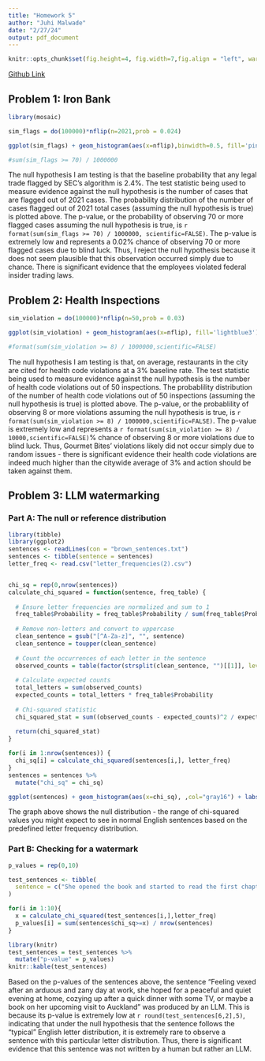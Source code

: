 ```yaml
---
title: "Homework 5"
author: "Juhi Malwade"
date: "2/27/24"
output: pdf_document
---
```


```r
knitr::opts_chunk$set(fig.height=4, fig.width=7,fig.align = "left", warning=FALSE, tidy=TRUE, tidy.opts=list(width.cutoff=60))
```

[Github Link](https://github.com/juhimalwade/SDS315.git)

## Problem 1: Iron Bank

```r
library(mosaic)

sim_flags = do(100000)*nflip(n=2021,prob = 0.024)

ggplot(sim_flags) + geom_histogram(aes(x=nflip),binwidth=0.5, fill='pink3') + labs(title="Distribution of Flagged Employees",x="Number of flagged employees",y="Count")

#sum(sim_flags >= 70) / 1000000

```

The null hypothesis I am testing is that the baseline probability that any legal trade flagged by SEC's algorithm is 2.4%. The test statistic being used to measure evidence against the null hypothesis is the number of cases that are flagged out of 2021 cases. The probability distribution of the number of cases flagged out of 2021 total cases (assuming the null hypothesis is true) is plotted above. The p-value, or the probability of observing 70 or more flagged cases assuming the null hypothesis is true, is `r format(sum(sim_flags >= 70) / 1000000, scientific=FALSE)`. The p-value is extremely low and represents a 0.02% chance of observing 70 or more flagged cases due to blind luck. Thus, I reject the null hypothesis because it does not seem plausible that this observation occurred simply due to chance. There is significant evidence that the employees violated federal insider trading laws. 

## Problem 2: Health Inspections

```r
sim_violation = do(100000)*nflip(n=50,prob = 0.03)

ggplot(sim_violation) + geom_histogram(aes(x=nflip), fill='lightblue3') + labs(title="Distribution of Health Code Violations",x="Number of Health Code Violations",y="Count")

#format(sum(sim_violation >= 8) / 1000000,scientific=FALSE)
```

The null hypothesis I am testing is that, on average, restaurants in the city are cited for health code violations at a 3% baseline rate. The test statistic being used to measure evidence against the null hypothesis is the number of health code violations out of 50 inspections. The probablility distribution of the number of health code violations out of 50 inspections (assuming the null hypothesis is true) is plotted above. The p-value, or the probablility of observing 8 or more violations assuming the null hypothesis is true, is `r format(sum(sim_violation >= 8) / 1000000,scientific=FALSE)`. The p-value is extremely low and represents a `r format(sum(sim_violation >= 8) / 10000,scientific=FALSE)`% chance of observing 8 or more violations due to blind luck. Thus, Gourmet Bites' violations likely did not occur simply due to random issues - there is significant evidence their health code violations are indeed much higher than the citywide average of 3% and action should be taken against them.

## Problem 3: LLM watermarking
### Part A: The null or reference distribution

```r
library(tibble)
library(ggplot2)
sentences <- readLines(con = "brown_sentences.txt")
sentences <- tibble(sentence = sentences)
letter_freq <- read.csv("letter_frequencies(2).csv")


chi_sq = rep(0,nrow(sentences))
calculate_chi_squared = function(sentence, freq_table) {
  
  # Ensure letter frequencies are normalized and sum to 1
  freq_table$Probability = freq_table$Probability / sum(freq_table$Probability)
  
  # Remove non-letters and convert to uppercase
  clean_sentence = gsub("[^A-Za-z]", "", sentence)
  clean_sentence = toupper(clean_sentence)
  
  # Count the occurrences of each letter in the sentence
  observed_counts = table(factor(strsplit(clean_sentence, "")[[1]], levels = freq_table$Letter))
  
  # Calculate expected counts
  total_letters = sum(observed_counts)
  expected_counts = total_letters * freq_table$Probability
  
  # Chi-squared statistic
  chi_squared_stat = sum((observed_counts - expected_counts)^2 / expected_counts)
  
  return(chi_squared_stat)
}

for(i in 1:nrow(sentences)) {
  chi_sq[i] = calculate_chi_squared(sentences[i,], letter_freq)
}
sentences = sentences %>% 
  mutate("chi_sq" = chi_sq)
```

```r
ggplot(sentences) + geom_histogram(aes(x=chi_sq), ,col="gray16") + labs(title = "Distribution of Chi-squared Statistics")
```
The graph above shows the null distribution -  the range of chi-squared values you might expect to see in normal English sentences based on the predefined letter frequency distribution. 

### Part B: Checking for a watermark

```r
p_values = rep(0,10)

test_sentences <- tibble(
  sentence = c("She opened the book and started to read the first chapter, eagerly anticipating what might come next.","Despite the heavy rain, they decided to go for a long walk in the park, crossing the main avenue by the fountain in the center.","The museum’s new exhibit features ancient artifacts from various civilizations around the world.","He carefully examined the document, looking for any clues that might help solve the mystery.","The students gathered in the auditorium to listen to the guest speaker’s inspiring lecture.","Feeling vexed after an arduous and zany day at work, she hoped for a peaceful and quiet evening at home, cozying up after a quick dinner with some TV, or maybe a book on her upcoming visit to Auckland.","The chef demonstrated how to prepare a delicious meal using only locally sourced ingredients, focusing mainly on some excellent dinner recipes from Spain.","They watched the sunset from the hilltop, marveling at the beautiful array of colors in the sky.", "The committee reviewed the proposal and provided many points of useful feedback to improve the project’s effectiveness.","Despite the challenges faced during the project, the team worked tirelessly to ensure its successful completion, resulting in a product that exceeded everyone’s expectations.")
)

for(i in 1:10){
  x = calculate_chi_squared(test_sentences[i,],letter_freq)
  p_values[i] = sum(sentences$chi_sq>=x) / nrow(sentences)
}

library(knitr)
test_sentences = test_sentences %>% 
  mutate("p-value" = p_values)
knitr::kable(test_sentences)
```

Based on the p-values of the sentences above, the sentence "Feeling vexed after an arduous and zany day at work, she hoped for a peaceful and quiet evening at home, cozying up after a quick dinner with some TV, or maybe a book on her upcoming visit to Auckland" was produced by an LLM. This is because its p-value is extremely low at `r round(test_sentences[6,2],5)`, indicating that under the null hypothesis that the sentence follows the "typical" English letter distribution, it is extremely rare to observe a sentence with this particular letter distribution. Thus, there is significant evidence that this sentence was not written by a human but rather an LLM.
